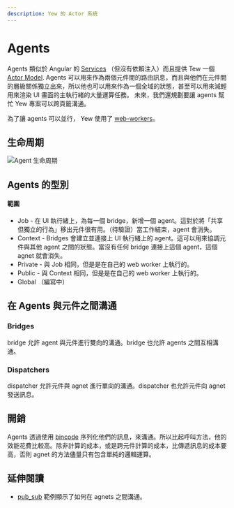 ```yaml
---
description: Yew 的 Actor 系統
---
```


# Agents

Agents 類似於 Angular 的 [Services](https://angular.io/guide/architecture-services) （但沒有依賴注入）而且提供 Tew 一個 [Actor Model](https://en.wikipedia.org/wiki/Actor_model). Agents 可以用來作為兩個元件間的路由訊息，而且與他們在元件間的層級關係獨立出來，所以他也可以用來作為一個全域的狀態，甚至可以用來減輕用來渲染 UI 畫面的主執行緒的大量運算任務。 未來，我們還規劃要讓 agents 幫忙 Yew 專案可以跨頁籤溝通。

為了讓 agents 可以並行， Yew 使用了 [web-workers](https://developer.mozilla.org/en-US/docs/Web/API/Web_Workers_API/Using_web_workers)。

## 生命周期

![Agent 生命周期](https://user-images.githubusercontent.com/42674621/79125224-b6481d80-7d95-11ea-8e6a-ab9b52d1d8ac.png)

## Agents 的型別

#### 範圍

- Job - 在 UI 執行緒上，為每一個 bridge，新增一個 agent。這對於將「共享但獨立的行為」移出元件很有用。（待驗證）當工作結束，agent 會消失。
- Context - Bridges 會建立並連接上 UI 執行緒上的 agent。這可以用來協調元件與其他 agent 之間的狀態。當沒有任何 bridge 連接上這個 agent，這個 agnet 就會消失。
- Private - 與 Job 相同，但是是在自己的 web worker 上執行的。
- Public - 與 Context 相同，但是是在自己的 web worker 上執行的。
- Global （編寫中）

## 在 Agents 與元件之間溝通

### Bridges

bridge 允許 agent 與元件進行雙向的溝通。bridge 也允許 agents 之間互相溝通。

### Dispatchers

dispatcher 允許元件與 agnet 進行單向的溝通。dispatcher 也允許元件向 agnet 發送訊息。

## 開銷

Agents 透過使用 [bincode](https://github.com/servo/bincode) 序列化他們的訊息，來溝通。所以比起呼叫方法，他的效能花費比較高。除非計算的成本，或是跨元件計算的成本，比傳遞訊息的成本要高，否則 agnet 的方法儘量只有包含單純的邏輯運算。

## 延伸閱讀

- [pub_sub](https://github.com/yewstack/yew/tree/v0.18/examples/pub_sub) 範例顯示了如何在 agnets 之間溝通。
